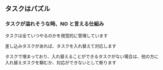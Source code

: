 ## タスクはパズル

### タスクが溢れそうな時、NO と言える仕組み

タスクは全ていつやるのかを視覚的に管理しています

差し込みタスクがあれば、タスクを入れ替えて対応します

タスクで埋まっており、入れ替えることができるタスクがない場合は、他の方に入れ替えタスクを頼むか、対応ができないとして断ります
